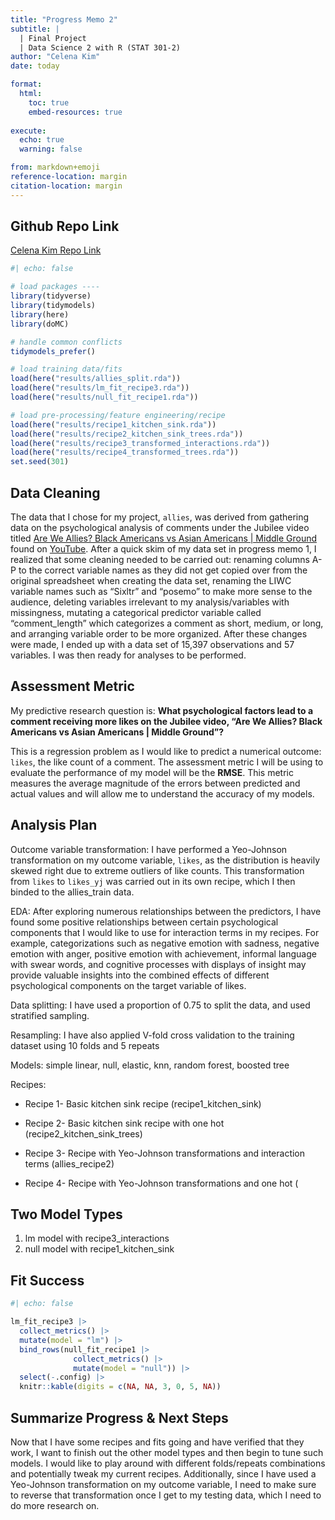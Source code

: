 ```yaml
---
title: "Progress Memo 2"
subtitle: |
  | Final Project 
  | Data Science 2 with R (STAT 301-2)
author: "Celena Kim"
date: today

format:
  html:
    toc: true
    embed-resources: true
    
execute:
  echo: true
  warning: false

from: markdown+emoji 
reference-location: margin
citation-location: margin
---
```


::: {.callout-tip icon="false"}
## Github Repo Link

[Celena Kim Repo Link](https://github.com/stat301-2-2024-winter/final-project-2-celenakim)
:::

```r
#| echo: false

# load packages ----
library(tidyverse)
library(tidymodels)
library(here)
library(doMC)

# handle common conflicts
tidymodels_prefer()

# load training data/fits
load(here("results/allies_split.rda"))
load(here("results/lm_fit_recipe3.rda"))
load(here("results/null_fit_recipe1.rda"))

# load pre-processing/feature engineering/recipe
load(here("results/recipe1_kitchen_sink.rda"))
load(here("results/recipe2_kitchen_sink_trees.rda"))
load(here("results/recipe3_transformed_interactions.rda"))
load(here("results/recipe4_transformed_trees.rda"))
set.seed(301)
```

## Data Cleaning

The data that I chose for my project, `allies`, was derived from gathering data on the psychological analysis of comments under the Jubilee video titled [Are We Allies? Black Americans vs Asian Americans \| Middle Ground](https://www.youtube.com/watch?v=pXo2ub_nZFc) found on [YouTube](https://www.youtube.com). After a quick skim of my data set in progress memo 1, I realized that some cleaning needed to be carried out: renaming columns A-P to the correct variable names as they did not get copied over from the original spreadsheet when creating the data set, renaming the LIWC variable names such as "Sixltr" and "posemo" to make more sense to the audience, deleting variables irrelevant to my analysis/variables with missingness, mutating a categorical predictor variable called "comment_length" which categorizes a comment as short, medium, or long, and arranging variable order to be more organized. After these changes were made, I ended up with a data set of 15,397 observations and 57 variables. I was then ready for analyses to be performed.

## Assessment Metric

My predictive research question is: **What psychological factors lead to a comment receiving more likes on the Jubilee video, "Are We Allies? Black Americans vs Asian Americans \| Middle Ground"?**

This is a regression problem as I would like to predict a numerical outcome: `likes`, the like count of a comment. The assessment metric I will be using to evaluate the performance of my model will be the **RMSE**. This metric measures the average magnitude of the errors between predicted and actual values and will allow me to understand the accuracy of my models.

## Analysis Plan

Outcome variable transformation: I have performed a Yeo-Johnson transformation on my outcome variable, `likes`, as the distribution is heavily skewed right due to extreme outliers of like counts. This transformation from `likes` to `likes_yj` was carried out in its own recipe, which I then binded to the allies_train data.

EDA: After exploring numerous relationships between the predictors, I have found some positive relationships between certain psychological components that I would like to use for interaction terms in my recipes. For example, categorizations such as negative emotion with sadness, negative emotion with anger, positive emotion with achievement, informal language with swear words, and cognitive processes with displays of insight may provide valuable insights into the combined effects of different psychological components on the target variable of likes.

Data splitting: I have used a proportion of 0.75 to split the data, and used stratified sampling.

Resampling: I have also applied V-fold cross validation to the training dataset using 10 folds and 5 repeats

Models: simple linear, null, elastic, knn, random forest, boosted tree

Recipes:

-   Recipe 1- Basic kitchen sink recipe (recipe1_kitchen_sink)

-   Recipe 2- Basic kitchen sink recipe with one hot (recipe2_kitchen_sink_trees)

-   Recipe 3- Recipe with Yeo-Johnson transformations and interaction terms (allies_recipe2)

-   Recipe 4- Recipe with Yeo-Johnson transformations and one hot (

## Two Model Types

1.  lm model with recipe3_interactions
2.  null model with recipe1_kitchen_sink

## Fit Success

```r
#| echo: false

lm_fit_recipe3 |> 
  collect_metrics() |> 
  mutate(model = "lm") |> 
  bind_rows(null_fit_recipe1 |> 
              collect_metrics() |>  
              mutate(model = "null")) |> 
  select(-.config) |> 
  knitr::kable(digits = c(NA, NA, 3, 0, 5, NA))
```

## Summarize Progress & Next Steps

Now that I have some recipes and fits going and have verified that they work, I want to finish out the other model types and then begin to tune such models. I would like to play around with different folds/repeats combinations and potentially tweak my current recipes. Additionally, since I have used a Yeo-Johnson transformation on my outcome variable, I need to make sure to reverse that transformation once I get to my testing data, which I need to do more research on.
